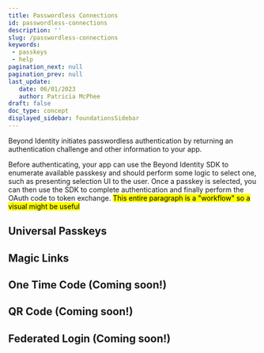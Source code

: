 ```yaml
---
title: Passwordless Connections
id: passwordless-connections
description: ''
slug: /passwordless-connections
keywords: 
 - passkeys
 - help
pagination_next: null
pagination_prev: null
last_update: 
   date: 06/01/2023
   author: Patricia McPhee
draft: false
doc_type: concept
displayed_sidebar: foundationsSidebar
---
```



Beyond Identity initiates passwordless authentication by returning an authentication challenge and other information to your app. 

Before authenticating, your app can use the Beyond Identity SDK to enumerate available passkesy and should perform some logic to select one, such as presenting selection UI to the user. Once a passkey is selected, you can then use the SDK to complete authentication and finally perform the OAuth code to token exchange. <mark>This entire paragraph is a "workflow" so a visual might be useful</mark>

## Universal Passkeys



## Magic Links



## One Time Code (Coming soon!)



## QR Code (Coming soon!)



## Federated Login (Coming soon!)